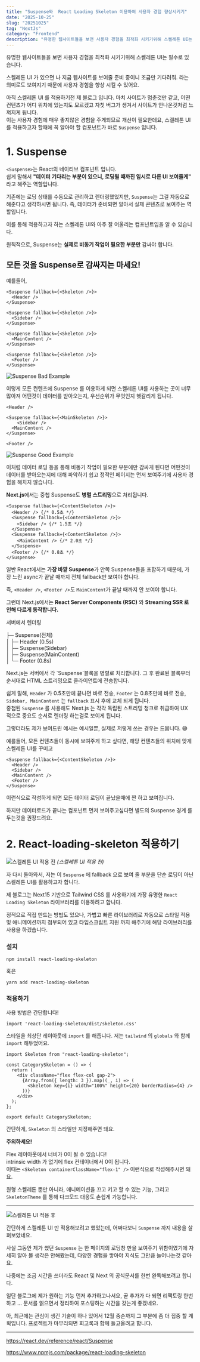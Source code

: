 ```yaml
---
title: "Suspense와  React Loading Skeleton 이용하여 사용자 경험 향상시키기"
date: "2025-10-25"
slug: "20251025"
tag: "NextJs"
category: "Frontend"
description: "유명한 웹사이트들을 보면 사용자 경험을 최적화 시키기위해 스켈레톤 UI는 필수로 있습니다."
---
```


유명한 웹사이트들을 보면 사용자 경험을 최적화 시키기위해 스켈레톤 UI는 필수로 있습니다.

스켈레톤 UI 가 있으면 나 지금 웹사이트를 보여줄 준비 중이니 조금만 기다려줘. 라는 의미로도 보여지기 때문에 사용자 경험을 향상 시킬 수 있어요.

아직 스켈레톤 UI 를 적용하기전 제 블로그 입니다. 마치 사이트가 멈춘것만 같고, 어떤 컨텐츠가 어디 위치에 있는지도 모르겠고 자칫 버그가 생겨서 사이트가 안나온것처럼 느껴지게 됩니다.  
이는 사용자 경험에 매우 좋지않은 경험을 주게되므로 개선이 필요한데요, 스켈레톤 UI를 적용하고자 할때에 꼭 알아야 할 컴포넌트가 바로 `Suspense` 입니다.

# 1. Suspense

`<Suspense>`는 React의 네이티브 컴포넌트 입니다.  
쉽게 말해서 **"데이터 기다리는 부분이 있으니, 로딩될 때까진 임시로 다른 UI 보여줄게"** 라고 해주는 역할입니다.

기존에는 로딩 상태를 수동으로 관리하고 렌더링했었지만, `Suspense`는 그걸 자동으로 해준다고 생각하시면 됩니다. 즉, 데이터가 준비되면 알아서 실제 콘텐츠로 보여주는 역할입니다.

이를 통해 적용하고자 하는 스켈레톤 UI와 아주 잘 어울리는 컴포넌트임을 알 수 있습니다.

<aside data-type="info">

원칙적으로, Suspense는 **실제로 비동기 작업이 필요한 부분만** 감싸야 합니다.

</aside>

## 모든 것을 Suspense로 감싸지는 마세요!

예를들어,

```tsx
<Suspense fallback={<Skeleton />}>
  <Header />
</Suspense>

<Suspense fallback={<Skeleton />}>
  <Sidebar />
</Suspense>

<Suspense fallback={<Skeleton />}>
  <MainContent />
</Suspense>

<Suspense fallback={<Skeleton />}>
  <Footer />
</Suspense>
```
![Suspense Bad Example](/img/posts/20251025/bad-example.gif)

이렇게 모든 컨텐츠에 Suspense 를 이용하게 되면 스켈레톤 UI를 사용하는 곳이 너무 많아져 어떤것이 데이터를 받아오는지, 우선순위가 무엇인지 헷갈리게 됩니다.

```tsx
<Header />

<Suspense fallback={<MainSkeleton />}>
	<Sidebar />
  <MainContent />
</Suspense>

<Footer />
```
![Suspense Good Example](/img/posts/20251025/good-example.gif)

이처럼 데이터 로딩 등을 통해 비동기 작업이 필요한 부분에만 감싸게 된다면 어떤것이 데이터를 받아오는지에 대해 파악하기 쉽고 정적인 페이지는 먼저 보여주기에 사용자 경험을 해치지 않습니다.

<aside data-type="note">

**Next.js**에서는 중첩 Suspense도 **병렬 스트리밍**으로 처리됩니다.

</aside>

```tsx
<Suspense fallback={<ContentSkeleton />}>
  <Header /> {/* 0.5초 */}
  <Suspense fallback={<ContentSkeleton />}>
    <Sidebar /> {/* 1.5초 */}
  </Suspense>
  <Suspense fallback={<ContentSkeleton />}>
    <MainContent /> {/* 2.0초 */}
  </Suspense>
  <Footer /> {/* 0.8초 */}
</Suspense>
```

일반 React에서는 **가장 바깥 Suspense**가 안쪽 Suspense들을 포함하기 때문에, 가장 느린 async가 끝날 때까지 전체 fallback만 보여야 합니다.

즉, `<Header />`, `<Footer />`도 `MainContent`가 끝날 때까지 안 보여야 합니다.

그런데 Next.js에서는 **React Server Components (RSC)** 와 **Streaming SSR 로 인해 다르게 동작합니다.**
<aside>
서버에서 렌더링  

├─ Suspense(전체)  
│   ├─ Header (0.5s)  
│   ├─ Suspense(Sidebar)  
│   ├─ Suspense(MainContent)  
│   └─ Footer (0.8s)
</aside>
Next.js는 서버에서 각 `Suspense`블록을 병렬로 처리합니다. 그 후 완료된 블록부터 순서대로 HTML 스트리밍으로 클라이언트에 전송합니다.

쉽게 말해, `Header` 가 0.5초만에 끝나면 바로 전송, `Footer` 는 0.8초만에 바로 전송, `Sidebar, MainContent` 는 `fallback` 표시 후에 교체 되게 됩니다.  
중첩된 `Suspense` 를 사용해도 Next.js 는 각각 독립된 스트리밍 청크로 취급하여 UX 적으로 중요도 순서로 렌더링 하는걸로 보이게 됩니다.

<aside data-type="note">

그렇더라도 제가 보여드린 예시는 예시일뿐, 실제로 저렇게 쓰는 경우는 드뭅니다. 😅

</aside>

예를들어, 모든 컨텐츠들이 동시에 보여주게 하고 싶다면, 해당 컨텐츠들의 위치에 맞게 스켈레톤 UI를 꾸미고

```tsx
<Suspense fallback={<ContentSkeleton />}>
  <Header />
  <Sidebar />
  <MainContent />
  <Footer />
</Suspense>
```

이런식으로 작성하게 되면 모든 데이터 로딩이 끝났을때에 짠 하고 보여집니다.

하지만 데이터로드가 끝나는 컴포넌트 먼저 보여주고싶다면 별도의 Suspense 경계 를 두는것을 권장드려요.

# 2. React-loading-skeleton 적용하기

![스켈레톤 UI 적용 전](/img/posts/20251025/before_skeleton-ui.gif)
<em>(스켈레톤 UI 적용 전)</em>

자 다시 돌아와서, 저는 이 `Suspense` 에 fallback 으로 보여 줄 부분을 단순 로딩이 아닌 스켈레톤 UI를 활용하고자 합니다.

제 블로그는 Next15 기반으로 Tailwind CSS 를 사용하기에 가장 유명한 `React Loading Skeleton` 라이브러리를 이용하려고 합니다.

정적으로 직접 만드는 방법도 있으나, 가볍고 빠른 라이브러리로 자동으로 스타일 적용 및 애니메이션까지 첨부되어 있고 타입스크립트 지원 까지 해주기에 해당 라이브러리를 사용을 하겠습니다.

### 설치

```tsx
npm install react-loading-skeleton
```

혹은

```tsx
yarn add react-loading-skeleton
```

### 적용하기

사용 방법은 간단합니다!

```tsx
import 'react-loading-skeleton/dist/skeleton.css'
```

스타일을 최상단 레이아웃에 `import` 를 해줍니다. 저는 `tailwind` 의 `globals` 와 함께 `import` 해두었어요.

```tsx
import Skeleton from "react-loading-skeleton";

const CategorySkeleton = () => {
  return (
    <div className="flex flex-col gap-2">
      {Array.from({ length: 3 }).map((_, i) => (
        <Skeleton key={i} width="100%" height={20} borderRadius={4} />
      ))}
    </div>
  );
};

export default CategorySkeleton;
```

간단하게, `Skeleton` 의 스타일만 지정해주면 돼요.

<aside data-type ="warning">

**주의하세요!**

Flex 레이아웃에서 너비가 0이 될 수 있습니다!  
intrinsic width 가 없기에 flex 컨테이너에서 0이 됩니다.  
이때는 `<Skeleton containerClassName="flex-1" />` 이런식으로 작성해주시면 돼요.

</aside>

원형 스켈레톤 뿐만 아니라, 애니메이션을 끄고 키고 할 수 있는 기능, 그리고 `SkeletonTheme` 를 통해 다크모드 대응도 손쉽게 가능합니다.

---
![스켈레톤 UI 적용 후](/img/posts/20251025/example.gif)

간단하게 스켈레톤 UI 만 적용해보려고 했었는데, 어쩌다보니 `Suspense` 까지 내용을 살펴보았네요.

사실 그동안 제가 썼던 `Suspense` 는 한 페이지의 로딩창 만을 보여주기 위함이였기에 자세히 알아 볼 생각은 안해봤는데, 다양한 경험을 쌓아야 지식도 그만큼 늘어나는것 같아요.

나중에는 조금 시간을 쓰더라도 React 및 Next 의 공식문서를 한번 완독해보려고 합니다.

일단 블로그에 제가 원하는 기능 먼저 추가하고나서요, 곧 추가가 다 되면 리팩토링 한번 하고 … 문서를 읽으면서 정리하여 포스팅하는 시간을 갖는게 좋겠네요.

아, 최근에는 관심이 생긴 기술이 하나 있어서 12월 중순까지 그 부분에 좀 더 집중 할 계획입니다. 프로젝트가 마무리되면 회고록과 함께 들고올려고 합니다.

---

https://react.dev/reference/react/Suspense

https://www.npmjs.com/package/react-loading-skeleton